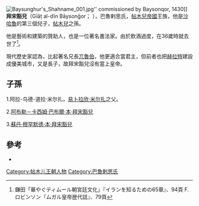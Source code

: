 [[File:Baysunghur's_Shahname_001.jpg|thumb]]'' commissioned by Baysonqor, 1430]]
'''拜宋豁兒'''（Gīāṭ al-dīn Bāysonḡor；{{bd|1397年|  |1433年| }} ），巴魯剌思氏，[[帖木兒帝國|帖木兒帝國]]王族，他是[[沙哈魯|沙哈魯]]的第三個兒子，[[帖木兒|帖木兒]]之孫。

他是藝術和建築的贊助人，也是一位著名書法家。由於飲酒過度，在36歲時就去世了<ref>
鎌田「華やぐティムール朝宮廷文化」『イランを知るための65章』、94頁 F.ロビンソン『ムガル皇帝歴代誌』、79頁</ref>。

現代歷史家認為，比起著名兄長[[兀魯伯|兀魯伯]]，他更適合當君主，但前者也把[[赫拉特|赫拉特]]建設成優美城市，又是長子，故拜宋豁兒沒有當上皇帝。

==子孫==
1.阿拉-乌德-道拉·米尔扎，[[易卜拉欣·米尔扎|易卜拉欣·米尔扎]]之父。

2.[[阿布勒－卡西姆·巴布爾·本·拜宋豁兒|阿布勒－卡西姆·巴布爾·本·拜宋豁兒]]

3.[[蘇丹·穆罕默德·本·拜宋豁兒|蘇丹·穆罕默德·本·拜宋豁兒]]

==參考==
*{{reflist}}

{{stub}}
[[Category:帖木儿王朝人物|Category:帖木儿王朝人物]]
[[Category:巴魯剌思氏|Category:巴魯剌思氏]]